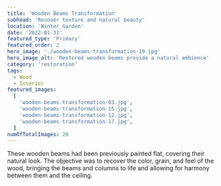 ```yaml
---
title: 'Wooden Beams Transformation'
subhead: 'Recover texture and natural beauty'
location: 'Winter Garden'
date: '2022-01-31'
featured_type: 'Primary'
featured_order: 2
hero_image: './wooden-beams-transformation-19.jpg'
hero_image_alt: 'Restored wooden beams provide a natural ambience'
category: 'restoration'
tags:
  - Wood
  - Interior
featured_images:
  [
    'wooden-beams-transformation-03.jpg',
    'wooden-beams-transformation-15.jpg',
    'wooden-beams-transformation-12.jpg',
    'wooden-beams-transformation-17.jpg',
  ]
numOfTotalImages: 20
---
```


These wooden beams had been previously painted flat, covering their natural
look. The objective was to recover the color, grain, and feel of the wood,
bringing the beams and columns to life and allowing for harmony between them and
the ceiling.
